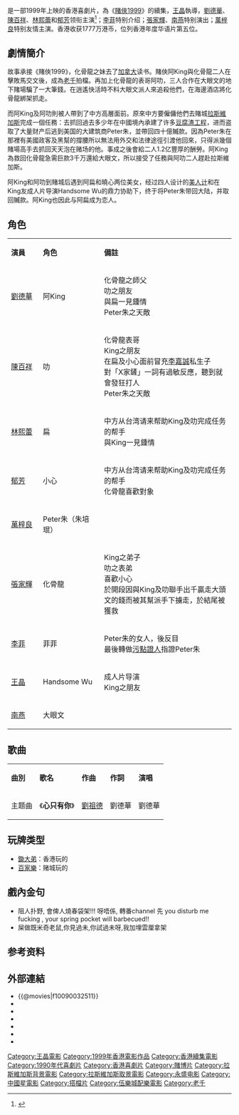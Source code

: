 {{Infobox Film
| name = 賭俠大戰拉斯維加斯
| image = Duxia.jpg
| original_name = ''{{lang|en|The Conmen in Vegas}}''
| caption =
| director = [[王晶|王晶]]
| producer = 王晶
| producer_2 = 劉靜儀、馮鳳珍<br>沈瑋敏、Bijou Cat
| writer = 王晶
| starring = [[劉德華|劉德華]]<br />[[陳百祥|陳百祥]]<br />[[張家輝|張家輝]]<br />[[林熙蕾|林熙蕾]]<br />[[郁芳|郁芳]]<br />[[萬梓良|萬梓良]]
| music = [[伍樂城|伍樂城]]
| maintheme = 〈心只有你〉／劉德華
| cinematography = [[黃永恆|黃永恆]] 
| editing   = [[麥子善|麥子善]]<br />[[林安兒|林安兒]]
| studio = {{flagicon|Hong Kong}} [[永盛娛樂製作有限公司|永盛娛樂製作有限公司]]
| distributor = {{flagicon|Hong Kong}} [[中國星集團有限公司|中國星集團有限公司]]
| released = {{flagicon|Hong Kong}}{{flagicon|Macau|colonial}}　{{film date|1999|6|25}}<br/>{{flagicon|Singapore}}{{flagicon|Malaysia}}{{flagicon|Brunei}}　{{film date|1999|7|29}}<br/>
| runtime = 97 分钟
| country = {{HK}}
| language = 粵語、國語
| preceded_by  = [[賭俠1999|賭俠1999]]（1998）
| gross =  HK $17,778,155.00 
| amg_id = 
| imdb_id    = tt0208871
}}
{{engname|《賭俠大戰拉斯維加斯》|'''The Conmen In Vegas'''}}是一部1999年上映的香港喜劇片，為《[[賭俠1999|賭俠1999]]》的續集，[[王晶|王晶]]執導，[[劉德華|劉德華]]、[[陳百祥|陳百祥]]、[[林熙蕾|林熙蕾]]和[[郁芳|郁芳]]领衔主演<ref>{{Cite web|title=賭俠大戰拉斯維加斯 (1999)|url=http://hkmdb.com/db/movies/view.mhtml?id=8536&display_set=big5|accessdate=2020-04-24|work=hkmdb.com|archive-date=2020-09-23|archive-url=https://web.archive.org/web/20200923172603/http://hkmdb.com/db/movies/view.mhtml?id=8536&display_set=big5|dead-url=no}}</ref>；[[李菲|李菲]]特别介绍；[[張家輝|張家輝]]、[[南燕_(編劇)|南燕]]特别演出；[[萬梓良|萬梓良]]特别友情主演。香港收获1777万港币，位列香港年度华语片第五位。

== 劇情簡介 ==
故事承接《賭俠1999》，化骨龍之妹去了[[加拿大|加拿大]]读书。賭俠阿King與化骨龍二人在擊敗馬交文後，成為[[老千|老千]]拍檔。再加上化骨龍的表哥阿叻，三人合作在大眼文的地下賭場騙了一大筆錢。在逍遙快活時不料大眼文派人來追殺他們，在海邊酒店將化骨龍綁架抓走。

而阿King及阿叻則被人帶到了中方高層面前。原來中方要僱傭他們去賭城[[拉斯維加斯|拉斯維加斯]]完成一個任務：去抓回過去多少年在中國境內承建了许多[[豆腐渣工程|豆腐渣工程]]，进而盗取了大量财产后逃到美国的大建筑商Peter朱，並帶回四十億贓款。因為Peter朱在那裡有美國政客及黑幫的撐腰所以無法用外交和法律途徑引渡他回來，只得派幾個賭場高手去抓回天天泡在赌场的他。事成之後會給二人1.2亿豐厚的酬勞。阿King為救回化骨龍急需巨款3千万還給大眼文，所以接受了任務與阿叻二人趕赴拉斯維加斯。

阿King和阿叻到賭城后遇到阿扁和曉心两位美女，经过四人设计的[[美人计|美人计]]和在King友成人片导演Handsome Wu的鼎力协助下，终于将Peter朱带回大陆，并取回贓款。阿King也因此与阿扁成为恋人。

== 角色 ==
{|class="wikitable" width="55%"
|- style="background:cornflowerblue; color:white" align=center
|style="width:1%"|'''演員'''||style="width:1%"|'''角色'''||style="width:6%"|'''備註'''
|-
|[[劉德華|劉德華]]||阿King||化骨龍之師父<br>叻之朋友<br>與扁一見鍾情<br>Peter朱之天敵
|-
|[[陳百祥|陳百祥]]||叻||化骨龍表哥<br>King之朋友<br>在扁及小心面前冒充[[李嘉誠|李嘉誠]]私生子<br>對「X家鏟」一詞有過敏反應，聽到就會發狂打人<br>Peter朱之天敵
|-
|[[林熙蕾|林熙蕾]]||扁||中方从台湾请来帮助King及叻完成任务的帮手<br>與King一見鍾情
|-
|[[郁芳|郁芳]]||小心||中方从台湾请来帮助King及叻完成任务的帮手<br>化骨龍喜歡對象
|-
|[[萬梓良|萬梓良]]||Peter朱（朱培琨）||
|-
|[[張家輝|張家輝]]||化骨龍||King之弟子<br>叻之表弟<br>喜歡小心<br>於開段因與King及叻聯手出千贏走大頭文的錢而被其幫派手下擄走，於結尾被獲救
|-
|[[李菲|李菲]]||菲菲||Peter朱的女人，後反目<br>最後轉做[[污點證人|污點證人]]指證Peter朱
|-
|[[王晶|王晶]]||Handsome Wu||成人片导演<br>King之朋友
|-
|[[南燕_(編劇)|南燕]]||大眼文||
|}

== 歌曲 ==
{|class="wikitable"
|-align=center
|'''曲別'''||'''歌名'''||'''作曲'''||'''作詞'''||'''演唱'''
|-
|主题曲||《'''心只有你'''》||[[劉祖德|劉祖德]]||劉德華||劉德華
|}

== 玩牌类型 ==
*[[鋤大弟|鋤大弟]]：香港玩的
*[[百家樂|百家樂]]：赌城玩的

== 戲內金句 ==
* 阻人扑野, 會俾人燒春袋架!!! 呀唔係, 轉番channel 先 you disturb me fucking , your spring pocket will barbecued!!
* 屎做既米奇老鼠,你見過未,你試過未呀,我加埋雲厘拿架

== 参考资料 ==
{{reflist}}

==外部連結==
*{{@movies|f10090032511}}
*{{douban}}
*{{Mtime|15875}}
*{{Amg movie|238089}}
*{{rotten-tomatoes|conmen_in_vegas}}
*{{hkmdb title|8536}}
*{{imdb title|0208871}}

{{王晶}}
{{張家輝}}
{{刘德华}}
{{香港賭博電影}}
{{DEFAULTSORT:du xia dazhan}}
[[Category:王晶電影|Category:王晶電影]]
[[Category:1999年香港電影作品|Category:1999年香港電影作品]]
[[Category:香港續集電影|Category:香港續集電影]]
[[Category:1990年代喜劇片|Category:1990年代喜劇片]]
[[Category:香港喜劇片|Category:香港喜劇片]]
[[Category:賭博片|Category:賭博片]]
[[Category:拉斯維加斯背景電影|Category:拉斯維加斯背景電影]]
[[Category:拉斯維加斯取景電影|Category:拉斯維加斯取景電影]]
[[Category:永盛电影|Category:永盛电影]]
[[Category:中國星電影|Category:中國星電影]]
[[Category:搭檔片|Category:搭檔片]]
[[Category:伍樂城配樂電影|Category:伍樂城配樂電影]]
[[Category:老千|Category:老千]]